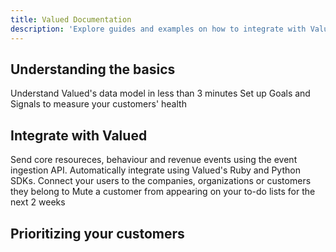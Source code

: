 ```yaml
---
title: Valued Documentation
description: 'Explore guides and examples on how to integrate with Valued'
---
```


## Understanding the basics

<CardGroup cols={2}>
  <Card
    title="Valued's data model"
    icon="star"
    href="guides/data-model"
  >
   Understand Valued's data model in less than 3 minutes
  </Card>
  <Card
    title="Goals and Signals"
    icon="bullseye"
    href="guides/goals-and-signals"
  >
    Set up Goals and Signals to measure your customers' health
  </Card>
</CardGroup>


## Integrate with Valued

<CardGroup cols={2}>
  <Card
    title="Event Ingestion API"
    icon="wand-magic-sparkles"
    href="guides/event-ingestion-api"
  >
    Send core resoureces, behaviour and revenue events using the event ingestion API.
  </Card>
  <Card
    title="SDK Libraries"
    icon="code"
    href="integrations/sdks"
  >
    Automatically integrate using Valued's Ruby and Python SDKs.
  </Card>
  <Card
    title= "Connecting users to customers"
    icon="people-group"
    href="core-resources/membership"
  >
    Connect your users to the companies, organizations or customers they belong to 
  </Card>
  <Card
    title="Mute your customers"
    icon="volume-xmark"
    href="guides/muting-a-customer"
  >
    Mute a customer from appearing on your to-do lists for the next 2 weeks
  </Card>
</CardGroup>


## Prioritizing your customers